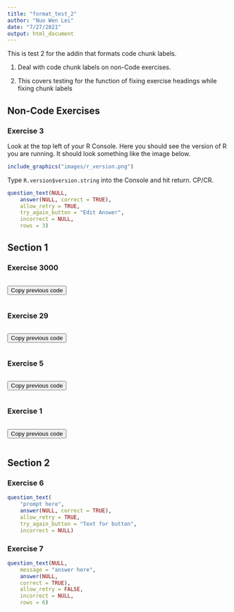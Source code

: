 ```yaml
---
title: "format_test_2"
author: "Nuo Wen Lei"
date: "7/27/2021"
output: html_document
---
```


This is test 2 for the addin that formats code chunk labels. 

1) Deal with code chunk labels on non-Code exercises.

2) This covers testing for the function of fixing exercise headings while fixing chunk labels

## Non-Code Exercises
###

### Exercise 3

Look at the top left of your R Console. Here you should see the version of R you are running. It should look something like the image below.

```r
include_graphics("images/r_version.png")
```

Type `R.version$version.string` into the Console and hit return. CP/CR.

```r
question_text(NULL,
    answer(NULL, correct = TRUE),
    allow_retry = TRUE,
    try_again_button = "Edit Answer",
    incorrect = NULL,
    rows = 3)
```



## Section 1
###

### Exercise 3000


```r

```

<button onclick = "transfer_code(this)">Copy previous code</button>

```r

```

###

### Exercise 29


```r

```

<button onclick = "transfer_code(this)">Copy previous code</button>

```r

```

###


### Exercise 5


```r

```

<button onclick = "transfer_code(this)">Copy previous code</button>

```r

```

###

### Exercise 1


```r

```

<button onclick = "transfer_code(this)">Copy previous code</button>

```r

```

###

## Section 2
###

### Exercise 6


```r
question_text(
	"prompt here",
	answer(NULL, correct = TRUE),
	allow_retry = TRUE,
	try_again_button = "Text for button",
	incorrect = NULL)
```

###

### Exercise 7


```r
question_text(NULL,
	message = "answer here",
	answer(NULL,
	correct = TRUE),
	allow_retry = FALSE,
	incorrect = NULL,
	rows = 6)
```

###





